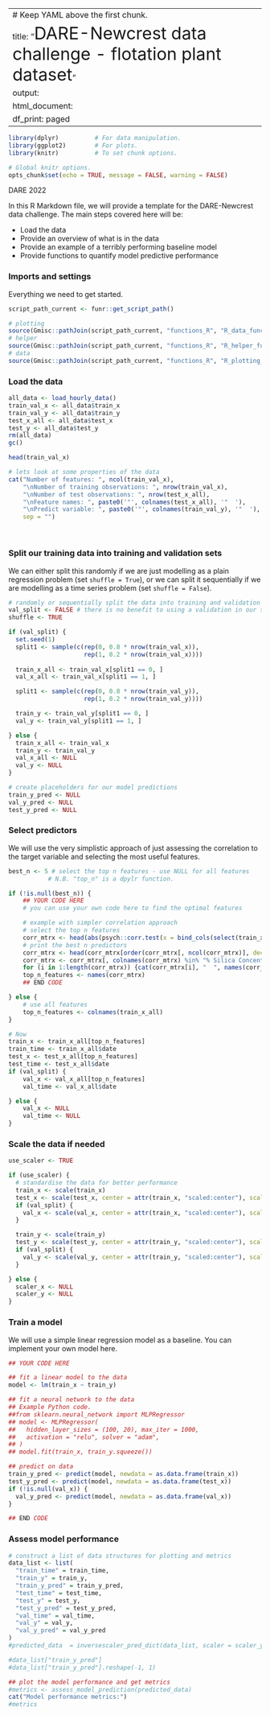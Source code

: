 
---
# Keep YAML above the first chunk.
title: "<span style='font-size: 34px'>DARE-Newcrest data challenge - flotation plant dataset</span>"
output:
  html_document:
    df_print: paged
---

```r

library(dplyr)          # For data manipulation.
library(ggplot2)        # For plots.
library(knitr)          # To set chunk options.

# Global knitr options.
opts_chunk$set(echo = TRUE, message = FALSE, warning = FALSE)

```

DARE 2022

In this R Markdown file, we will provide a template for the DARE-Newcrest data challenge. The main steps covered here will be:

- Load the data
- Provide an overview of what is in the data
- Provide an example of a terribly performing baseline model
- Provide functions to quantify model predictive performance

### Imports and settings
Everything we need to get started.

```r

script_path_current <- funr::get_script_path()

# plotting
source(Gmisc::pathJoin(script_path_current, "functions_R", "R_data_functions.R"), local = knitr::knit_global())
# helper
source(Gmisc::pathJoin(script_path_current, "functions_R", "R_helper_functions.R"), local = knitr::knit_global())
# data
source(Gmisc::pathJoin(script_path_current, "functions_R", "R_plotting_functions.R"), local = knitr::knit_global())

```

### Load the data

```r

all_data <- load_hourly_data()
train_val_x <- all_data$train_x
train_val_y <- all_data$train_y
test_x_all <- all_data$test_x
test_y <- all_data$test_y
rm(all_data)
gc()

head(train_val_x)

```

```r

# lets look at some properties of the data 
cat("Number of features: ", ncol(train_val_x),
    "\nNumber of training observations: ", nrow(train_val_x),
    "\nNumber of test observations: ", nrow(test_x_all),
    "\nFeature names: ", paste0('"', colnames(test_x_all), '"  '),
    "\nPredict variable: ", paste0('"', colnames(train_val_y), '"  '),
    sep = "")

```
\

### Split our training data into training and validation sets

We can either split this randomly if we are just modelling as a plain regression problem (set `shuffle = True`), or we can split it sequentially if we are modelling as a time series problem (set `shuffle = False`).

```r

# randomly or sequentially split the data into training and validation sets
val_split <- FALSE # there is no benefit to using a validation in our simple linear model
shuffle <- TRUE

if (val_split) {
  set.seed(1)
  split1 <- sample(c(rep(0, 0.8 * nrow(train_val_x)),
                     rep(1, 0.2 * nrow(train_val_x))))
  
  train_x_all <- train_val_x[split1 == 0, ]
  val_x_all <- train_val_x[split1 == 1, ]

  split1 <- sample(c(rep(0, 0.8 * nrow(train_val_y)),
                     rep(1, 0.2 * nrow(train_val_y))))

  train_y <- train_val_y[split1 == 0, ]
  val_y <- train_val_y[split1 == 1, ]

} else {
  train_x_all <- train_val_x
  train_y <- train_val_y
  val_x_all <- NULL
  val_y <- NULL
}

# create placeholders for our model predictions
train_y_pred <- NULL
val_y_pred <- NULL
test_y_pred <- NULL

```

### Select predictors

We will use the very simplistic approach of just assessing the correlation to the target variable and selecting the most useful features.

```r

best_n <- 5 # select the top n features - use NULL for all features
           # N.B. "top_n" is a dpylr function.

if (!is.null(best_n)) {
    ## YOUR CODE HERE
    # you can use your own code here to find the optimal features

    # example with simpler correlation approach
    # select the top n features
    corr_mtrx <- head(abs(psych::corr.test(x = bind_cols(select(train_x_all, -1), train_y))$r), -1)
    # print the best n predictors
    corr_mtrx <- head(corr_mtrx[order(corr_mtrx[, ncol(corr_mtrx)], decreasing = TRUE), ], best_n)
    corr_mtrx <- corr_mtrx[, colnames(corr_mtrx) %in% "% Silica Concentrate"]
    for (i in 1:length(corr_mtrx)) {cat(corr_mtrx[i], "  ", names(corr_mtrx)[i], "\n", sep = "")}
    top_n_features <- names(corr_mtrx)
    ## END CODE

} else {
    # use all features
    top_n_features <- colnames(train_x_all)
}

# Now
train_x <- train_x_all[top_n_features]
train_time <- train_x_all$date
test_x <- test_x_all[top_n_features]
test_time <- test_x_all$date
if (val_split) {
    val_x <- val_x_all[top_n_features]
    val_time <- val_x_all$date

} else {
    val_x <- NULL
    val_time <- NULL
}

```

### Scale the data if needed

```r

use_scaler <- TRUE

if (use_scaler) {
  # standardise the data for better performance
  train_x <- scale(train_x)
  test_x <- scale(test_x, center = attr(train_x, "scaled:center"), scale = attr(train_x, "scaled:scale"))
  if (val_split) {
    val_x <- scale(val_x, center = attr(train_x, "scaled:center"), scale = attr(train_x, "scaled:scale"))
  }

  train_y <- scale(train_y)
  test_y <- scale(test_y, center = attr(train_y, "scaled:center"), scale = attr(train_y, "scaled:scale"))
  if (val_split) {
    val_y <- scale(val_y, center = attr(train_y, "scaled:center"), scale = attr(train_y, "scaled:scale"))
  }

} else {
  scaler_x <- NULL
  scaler_y <- NULL
}

```

### Train a model
We will use a simple linear regression model as a baseline. You can implement your own model here.

```r

## YOUR CODE HERE

## fit a linear model to the data
model <- lm(train_x ~ train_y)

## fit a neural network to the data
## Example Python code.
##from sklearn.neural_network import MLPRegressor
## model <- MLPRegressor(
##   hidden_layer_sizes = (100, 20), max_iter = 1000,
##   activation = "relu", solver = "adam",
## )
## model.fit(train_x, train_y.squeeze())

## predict on data
train_y_pred <- predict(model, newdata = as.data.frame(train_x))
test_y_pred <- predict(model, newdata = as.data.frame(test_x))
if (!is.null(val_x)) {
  val_y_pred <- predict(model, newdata = as.data.frame(val_x))
}

## END CODE
```

### Assess model performance

```r

# construct a list of data structures for plotting and metrics
data_list <- list(
  "train_time" = train_time,
  "train_y" = train_y,
  "train_y_pred" = train_y_pred,
  "test_time" = test_time,
  "test_y" = test_y,
  "test_y_pred" = test_y_pred,
  "val_time" = val_time,
  "val_y" = val_y,
  "val_y_pred" = val_y_pred
)
#predicted_data  = inversescaler_pred_dict(data_list, scaler = scaler_y)

#data_list["train_y_pred"]
#data_list["train_y_pred"].reshape(-1, 1)

```

```r

## plot the model performance and get metrics
#metrics <- assess_model_prediction(predicted_data)
cat("Model performance metrics:")
#metrics

```

\
